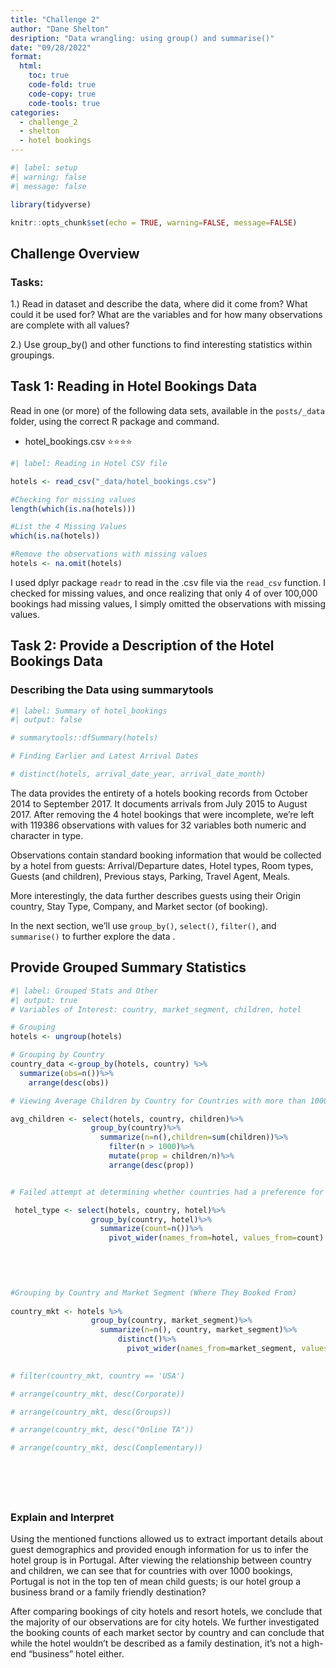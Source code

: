 ```yaml
---
title: "Challenge 2"
author: "Dane Shelton"
desription: "Data wrangling: using group() and summarise()"
date: "09/28/2022"
format:
  html:
    toc: true
    code-fold: true
    code-copy: true
    code-tools: true
categories:
  - challenge_2
  - shelton
  - hotel bookings
---
```


```r
#| label: setup
#| warning: false
#| message: false

library(tidyverse)

knitr::opts_chunk$set(echo = TRUE, warning=FALSE, message=FALSE)
```

## Challenge Overview

### Tasks:

1.) Read in dataset and describe the data, where did it come from? What could it be used for? What are the variables and for how many observations are complete with all values?

2.) Use group_by() and other functions to find interesting statistics within groupings.

## Task 1: Reading in Hotel Bookings Data

Read in one (or more) of the following data sets, available in the `posts/_data` folder, using the correct R package and command.

-   hotel_bookings.csv ⭐⭐⭐⭐

```r
#| label: Reading in Hotel CSV file

hotels <- read_csv("_data/hotel_bookings.csv")

#Checking for missing values
length(which(is.na(hotels)))

#List the 4 Missing Values
which(is.na(hotels))

#Remove the observations with missing values
hotels <- na.omit(hotels)
```

I used dplyr package `readr` to read in the .csv file via the `read_csv` function. I checked for missing values, and once realizing that only 4 of over 100,000 bookings had missing values, I simply omitted the observations with missing values. 

## Task 2: Provide a Description of the Hotel Bookings Data

### Describing the Data using summarytools
```r
#| label: Summary of hotel_bookings
#| output: false

# summarytools::dfSummary(hotels)

# Finding Earlier and Latest Arrival Dates

# distinct(hotels, arrival_date_year, arrival_date_month)

```

The data provides the entirety of a hotels booking records from October 2014 to September 2017. It documents arrivals from July 2015 to August 2017. After removing the 4 hotel bookings that were incomplete, we're left with 119386 observations with values for 32 variables both numeric and character in type. 

Observations contain standard booking information that would be collected by a hotel from guests: Arrival/Departure dates, Hotel types, Room types, Guests (and children), Previous stays, Parking, Travel Agent, Meals. 

More interestingly, the data further describes guests using their Origin country, Stay Type, Company, and Market sector (of booking). 

In the next section, we'll use `group_by()`, `select()`, `filter()`, and `summarise()` to further explore the data .

## Provide Grouped Summary Statistics


```r
#| label: Grouped Stats and Other 
#| output: true
# Variables of Interest: country, market_segment, children, hotel

# Grouping
hotels <- ungroup(hotels)

# Grouping by Country
country_data <-group_by(hotels, country) %>%
  summarize(obs=n())%>%
    arrange(desc(obs))

# Viewing Average Children by Country for Countries with more than 1000 obs

avg_children <- select(hotels, country, children)%>%
                  group_by(country)%>%
                    summarize(n=n(),children=sum(children))%>%
                      filter(n > 1000)%>%
                      mutate(prop = children/n)%>%
                      arrange(desc(prop))


# Failed attempt at determining whether countries had a preference for city hotel vs resort hotel

 hotel_type <- select(hotels, country, hotel)%>%
                  group_by(country, hotel)%>%
                    summarize(count=n())%>%
                      pivot_wider(names_from=hotel, values_from=count)
                  
 
 


#Grouping by Country and Market Segment (Where They Booked From)
 
country_mkt <- hotels %>% 
                  group_by(country, market_segment)%>%
                    summarize(n=n(), country, market_segment)%>%
                        distinct()%>%
                          pivot_wider(names_from=market_segment, values_from=n)
                            

# filter(country_mkt, country == 'USA')

# arrange(country_mkt, desc(Corporate))

# arrange(country_mkt, desc(Groups))

# arrange(country_mkt, desc("Online TA"))

# arrange(country_mkt, desc(Complementary))







```

### Explain and Interpret

Using the mentioned functions allowed us to extract important details about guest demographics and  provided enough information for us to infer the hotel group is in Portugal. After viewing the relationship between country and children, we can see that for countries with over 1000 bookings, Portugal is not in the top ten of mean child guests; is our hotel group a business brand or a family friendly destination?

After comparing bookings of city hotels and resort hotels, we conclude that the majority of our observations are for city hotels. We further investigated the booking counts of each market sector by country and can conclude that while the hotel wouldn't be described as a family destination, it's not a high-end "business" hotel either.